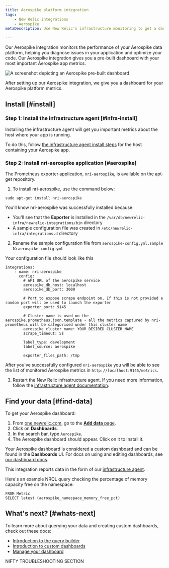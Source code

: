 ```yaml
---
title: Aerospike platform integration
tags:
    - New Relic integrations
    - Aerospike
metaDescription: Use New Relic's infrastructure monitoring to get a dashboard with metrics from your Aerospike platform. 

---
```





Our Aerospike integration monitors the performance of your Aerospike data platform, helping you diagnose issues in your application and optimize your code. Our Aerospike integration gives you a pre-built dashboard with your most important Aerospike app metrics.

<img
    title="aerospike dashboard"
    alt="A screenshot depicting an Aerospike pre-built dashboard"
    src={infrastructureAerospikeDashboard}
/>

<figcaption>
After setting up our Aerospike integration, we give you a dashboard for your Aerospike platform metrics. 
</figcaption>

## Install [#install]

### Step 1: Install the infrastructure agent [#infra-install]

Installing the infrastructure agent will get you important metrics about the host where your app is running. 

To do this, follow [the infrastructure agent install steps](/docs/infrastructure/install-infrastructure-agent/get-started/install-infrastructure-agent) for the host containing your Aerospike app.

### Step 2: Install nri-aerospike application [#aerospike]

The Prometheus exporter application, `nri-aerospike`, is available on the apt-get repository. 

1. To install nri-aerospike, use the command below:

```
sudo apt-get install nri-aerospike
```
You'll know nri-aerospike was successfully installed because:
*  You'll see that the **Exporter** is installed in the `/var/db/newrelic-infra/newrelic-integrations/bin` directory
* A sample configuration file was created in `/etc/newrelic-infra/integrations.d` directory

2. Rename the sample configuration file from `aerospike-config.yml.sample` to `aerospike-config.yml`

Your configuration file should look like this

```
integrations:
    - name: nri-aerospike
      config:
        # API URL of the aerospike service
        aerospike_db_host: localhost
        aerospike_db_port: 3000

        # Port to expose scrape endpoint on, If this is not provided a random port will be used to launch the exporter
        exporter_port: 9145

        # Cluster name is used on the aerospike.prometheus.json.template - all the metrics captured by nri-prometheus will be categorised under this cluster name
        aerospike_cluster_name: YOUR_DESIRED_CLUSTER_NAME
        scrape_timeout: 5s

        label_type: development
        label_source: aerospike

        exporter_files_path: /tmp
```

After you've successfully configured `nri-aerospike` you will be able to see the list of monitored Aerospike metrics in `http://localhost:9145/metrics`.

3. Restart the New Relic infrastructure agent. If you need more information, follow the [infrastructure agent documentation](/docs/infrastructure/install-infrastructure-agent/manage-your-agent/start-stop-restart-infrastructure-agent/).

## Find your data [#find-data]

To get your Aerospike dashboard: 

1. From [one.newrelic.com](https://one.newrelic.com), go to the [**Add data** page](https://one.newrelic.com/marketplace). 
2. Click on **Dashboards**.
3. In the search bar, type `Aerospike`. 
4. The Aerospike dashboard should appear. Click on it to install it.

Your Aerospike dashboard is considered a custom dashboard and can be found in the **Dashboards** UI. For docs on using and editing dashboards, see [our dashboard docs](/docs/query-your-data/explore-query-data/dashboards/introduction-dashboards).

This integration reports data in the form of our [infrastructure agent](/docs/infrastructure/manage-your-data/data-instrumentation/default-infrastructure-monitoring-data/#infrastructure-events). 

Here's an example NRQL query checking the percentage of memory capacity free on the namespace:

```
FROM Metric 
SELECT latest (aerospike_namespace_memory_free_pct)
```

## What's next? [#whats-next]

To learn more about querying your data and creating custom dashboards, check out these docs: 

* [Introduction to the query builder](/docs/query-your-data/explore-query-data/query-builder/introduction-query-builder)
* [Introduction to custom dashboards](/docs/query-your-data/explore-query-data/dashboards/introduction-dashboards)
* [Manage your dashboard](/docs/query-your-data/explore-query-data/dashboards/manage-your-dashboard)


NIFTY TROUBLESHOOTING SECTION

